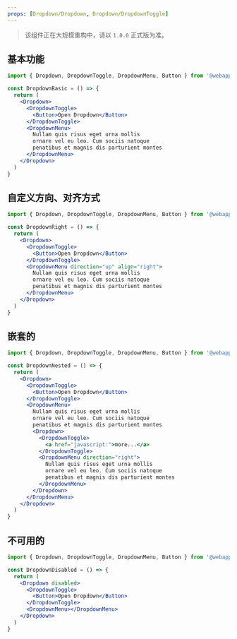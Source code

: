 ```yaml
---
props: [Dropdown/Dropdown, Dropdown/DropdownToggle]
---
```


> 该组件正在大规模重构中，请以 `1.0.0` 正式版为准。

## 基本功能

```jsx tabs
import { Dropdown, DropdownToggle, DropdownMenu, Button } from '@webapp-suite/ui'

const DropdownBasic = () => {
  return (
    <Dropdown>
      <DropdownToggle>
        <Button>Open Dropdown</Button>
      </DropdownToggle>
      <DropdownMenu>
        Nullam quis risus eget urna mollis
        ornare vel eu leo. Cum sociis natoque
        penatibus et magnis dis parturient montes
      </DropdownMenu>
    </Dropdown>
  )
}
```

## 自定义方向、对齐方式

```jsx tabs
import { Dropdown, DropdownToggle, DropdownMenu, Button } from '@webapp-suite/ui'

const DropdownRight = () => {
  return (
    <Dropdown>
      <DropdownToggle>
        <Button>Open Dropdown</Button>
      </DropdownToggle>
      <DropdownMenu direction="up" align="right">
        Nullam quis risus eget urna mollis
        ornare vel eu leo. Cum sociis natoque
        penatibus et magnis dis parturient montes
      </DropdownMenu>
    </Dropdown>
  )
}
```

## 嵌套的

```jsx tabs
import { Dropdown, DropdownToggle, DropdownMenu, Button } from '@webapp-suite/ui'

const DropdownNested = () => {
  return (
    <Dropdown>
      <DropdownToggle>
        <Button>Open Dropdown</Button>
      </DropdownToggle>
      <DropdownMenu>
        Nullam quis risus eget urna mollis
        ornare vel eu leo. Cum sociis natoque
        penatibus et magnis dis parturient montes
        <Dropdown>
          <DropdownToggle>
            <a href="javascript:">more...</a>
          </DropdownToggle>
          <DropdownMenu direction="right">
            Nullam quis risus eget urna mollis
            ornare vel eu leo. Cum sociis natoque
            penatibus et magnis dis parturient montes
          </DropdownMenu>
        </Dropdown>
      </DropdownMenu>
    </Dropdown>
  )
}
```

## 不可用的

```jsx tabs
import { Dropdown, DropdownToggle, DropdownMenu, Button } from '@webapp-suite/ui'

const DropdownDisabled = () => {
  return (
    <Dropdown disabled>
      <DropdownToggle>
        <Button>Open Dropdown</Button>
      </DropdownToggle>
      <DropdownMenu></DropdownMenu>
    </Dropdown>
  )
}
```
